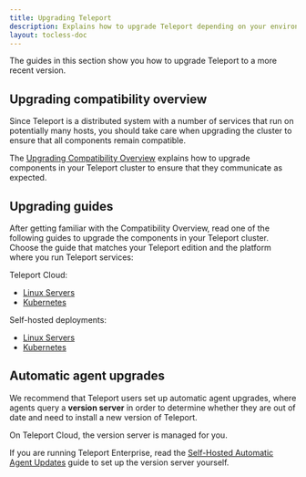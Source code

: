 ```yaml
---
title: Upgrading Teleport
description: Explains how to upgrade Teleport depending on your environment and edition.
layout: tocless-doc
---
```


The guides in this section show you how to upgrade Teleport to a more recent
version.

## Upgrading compatibility overview

Since Teleport is a distributed system with a number of services that run on
potentially many hosts, you should take care when upgrading the cluster to
ensure that all components remain compatible.

The [Upgrading Compatibility Overview](./upgrading/overview.mdx) explains how to
upgrade components in your Teleport cluster to ensure that they communicate as
expected.

## Upgrading guides

After getting familiar with the Compatibility Overview, read one of the
following guides to upgrade the components in your Teleport cluster. Choose the
guide that matches your Teleport edition and the platform where you run Teleport
services:

Teleport Cloud:

- [Linux Servers](./upgrading/cloud-linux.mdx)
- [Kubernetes](./upgrading/cloud-kubernetes.mdx)

Self-hosted deployments:

- [Linux Servers](./upgrading/self-hosted-linux.mdx)
- [Kubernetes](./upgrading/self-hosted-kubernetes.mdx)

## Automatic agent upgrades

We recommend that Teleport users set up automatic agent upgrades, where agents
query a **version server** in order to determine whether they are out of date
and need to install a new version of Teleport. 

On Teleport Cloud, the version server is managed for you.

If you are running Teleport Enterprise, read the [Self-Hosted Automatic Agent
Updates](./upgrading/self-hosted-automatic-agent-updates.mdx) guide to set up
the version server yourself.

